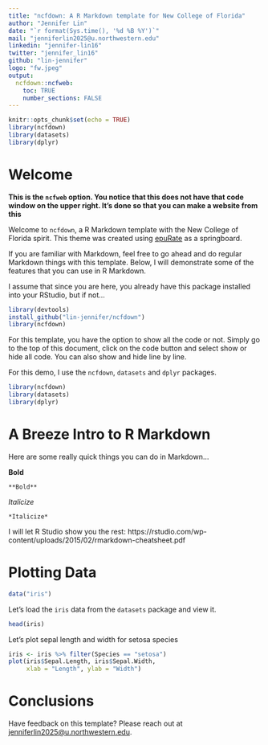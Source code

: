 ```yaml
---
title: "ncfdown: A R Markdown template for New College of Florida"
author: "Jennifer Lin"
date: "`r format(Sys.time(), '%d %B %Y')`"
mail: "jenniferlin2025@u.northwestern.edu"
linkedin: "jennifer-lin16"
twitter: "jennifer_lin16"
github: "lin-jennifer"
logo: "fw.jpeg"
output:
  ncfdown::ncfweb:
    toc: TRUE
    number_sections: FALSE
---
```


```r
knitr::opts_chunk$set(echo = TRUE)
library(ncfdown)
library(datasets)
library(dplyr)
```

# Welcome

**This is the `ncfweb` option. You notice that this does not have that code window on the upper right. It's done so that you can make a website from this**

Welcome to `ncfdown`, a R Markdown template with the New College of Florida spirit. This theme was created using [epuRate](https://github.com/holtzy/epuRate) as a springboard.

If you are familiar with Markdown, feel free to go ahead and do regular Markdown things with this template. Below, I will demonstrate some of the features that you can use in R Markdown.

I assume that since you are here, you already have this package installed into your RStudio, but if not...

```r
library(devtools)
install_github("lin-jennifer/ncfdown")
library(ncfdown)
```

For this template, you have the option to show all the code or not. Simply go to the top of this document, click on the code button and select show or hide all code. You can also show and hide line by line.

For this demo, I use the `ncfdown`, `datasets` and `dplyr` packages.

```r
library(ncfdown)
library(datasets)
library(dplyr)
```


# A Breeze Intro to R Markdown

Here are some really quick things you can do in Markdown...

**Bold**
```
**Bold**
```

*Italicize*
```
*Italicize*
```

I will let R Studio show you the rest: https://rstudio.com/wp-content/uploads/2015/02/rmarkdown-cheatsheet.pdf

# Plotting Data

```r
data("iris")
```

Let's load the `iris` data from the `datasets` package and view it.

```r
head(iris)
```

Let's plot sepal length and width for setosa species

```r
iris <- iris %>% filter(Species == "setosa")
plot(iris$Sepal.Length, iris$Sepal.Width,
     xlab = "Length", ylab = "Width")
```

# Conclusions

Have feedback on this template? Please reach out at [jenniferlin2025@u.northwestern.edu](mailto:jenniferlin2025@u.northwestern.edu).
